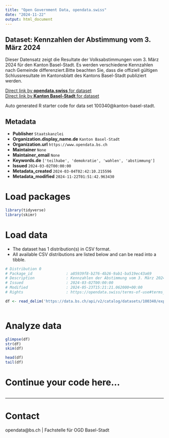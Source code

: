 ```yaml
---
title: "Open Government Data, opendata.swiss"
date: "2024-11-22"
output: html_document
---
```


## Dataset: Kennzahlen der Abstimmung vom 3. März 2024

Dieser Datensatz zeigt die Resultate der Volksabstimmungen vom 3. März 2024 für den Kanton Basel-Stadt. Es werden verschiedene Kennzahlen nach Gemeinde differenziert.Bitte beachten Sie, dass die offiziell gültigen Schlussresultate im Kantonsblatt des Kantons Basel-Stadt publiziert werden.

[Direct link by **opendata.swiss** for dataset](https://opendata.swiss/de/dataset/kennzahlen-der-abstimmung-vom-3-marz-2024)<br>
[Direct link by **Kanton Basel-Stadt** for dataset](https://data.bs.ch/explore/dataset/100340/)

Auto generated R starter code for data set 100340@kanton-basel-stadt.

## Metadata

- **Publisher** `Staatskanzlei`
- **Organization.display_name.de** `Kanton Basel-Stadt`
- **Organization.url** `https://www.opendata.bs.ch`
- **Maintainer** `None`
- **Maintainer_email** `None`
- **Keywords.de** `['teilhabe', 'demokratie', 'wahlen', 'abstimmung']`
- **Issued** `2024-03-02T00:00:00`
- **Metadata_created** `2024-03-04T02:42:10.215596`
- **Metadata_modified** `2024-11-22T01:51:42.963430`


# Load packages

```r

library(tidyverse)
library(skimr)

```

# Load data

-   The dataset has 1 distribution(s) in CSV format.
-   All available CSV distributions are listed below and can be read into a tibble.

```r

# Distribution 0
# Package_id               : a85939f8-b276-4b26-9ab1-ba519ec43a69
# Description              : Kennzahlen der Abstimmung vom 3. März 2024 (csv)
# Issued                   : 2024-03-02T00:00:00
# Modified                 : 2024-05-23T15:21:21.062000+00:00
# Rights                   : https://opendata.swiss/terms-of-use#terms_by

df <- read_delim('https://data.bs.ch/api/v2/catalog/datasets/100340/exports/csv?use_labels=true')



```

# Analyze data

```r

glimpse(df)
str(df)
skim(df)

head(df)
tail(df)

```

# Continue your code here...

```r

```

------------------------------------------------------------------------

# Contact

opendata@bs.ch | Fachstelle für OGD Basel-Stadt
